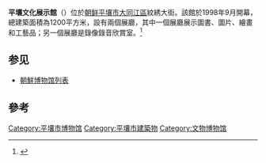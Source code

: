 '''平壤文化展示館'''（{{kor|평양문화전시관|平壤文化展示館}}）位於[[朝鲜民主主义人民共和国|朝鲜]][[平壤市|平壤市]][[大同江區|大同江區]]紋綉大街。該館於1998年9月開幕，總建築面積為1200平方米，設有兩個展廳，其中一個展廳展示圖書、圖片、繪畫和工藝品；另一個展廳是錄像錄音欣賞室。<ref>{{cite web |url=http://www.kcckp.net/ch/periodic/korea/index.php?contents+1288+2006-02+48+25 |title=存档副本 |accessdate=2006-04-15 |deadurl=yes |archiveurl=https://web.archive.org/web/20070930055227/http://www.kcckp.net/ch/periodic/korea/index.php?contents+1288+2006-02+48+25 |archivedate=2007-09-30 }}</ref>

== 参见 ==

* [[朝鮮民主主義人民共和國博物馆列表|朝鮮博物馆列表]]

== 參考 ==
<references />

{{DEFAULTSORT:Pyongyang}}
[[Category:平壤市博物馆|Category:平壤市博物馆]]
[[Category:平壤市建築物|Category:平壤市建築物]]
[[Category:文物博物馆|Category:文物博物馆]]